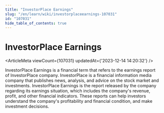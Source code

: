 ```yaml
---
title: "InvestorPlace Earnings"
slug: "/en/learn/wiki/investorplaceearnings-107031"
id: "107031"
hide_table_of_contents: true
---
```



<Breadcrumbs current="InvestorPlace Earnings" />

# InvestorPlace Earnings

<ArticleMeta viewCount={107031} updatedAt={'2023-12-14 14:20:32'} />
<div className='border-solid border-b border-t-0 my-4 border-[var(--ifm-color-gray-300)]' />

InvestorPlace Earnings is a financial term that refers to the earnings report of InvestorPlace company. InvestorPlace is a financial information media company that publishes news, analysis, and advice on the stock market and investments. InvestorPlace Earnings is the report released by the company regarding its earnings situation, which includes the company's revenue, profit, and other financial indicators. These reports can help investors understand the company's profitability and financial condition, and make investment decisions.
